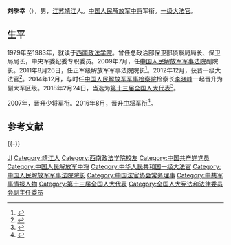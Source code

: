 {{Infobox Officeholder
|name=刘季幸
|honorific-suffix=中将
|caption=
|office={{Flagicon|PRC}} [[第十三届全国人民代表大会常务委员会|第十三届全国人民代表大会常务委员会]]委员
|term_start=2018年3月
|office1={{Flagicon|PRC}} 第十三届[[全国人民代表大会宪法和法律委员会|全国人民代表大会宪法和法律委员会]]副主任委员
|term_start1=2018年3月
|1blankname1=主任
|1namedata1=[[李飞|李飞]]
|office2={{PLA/logo}} [[中国人民解放军军事法院|中国人民解放军军事法院]]院长
|term_start2=2011年8月
|term_end2=2018年6月
|predecessor2=[[苏勇|苏勇]]
|successor2=[[刘立根|刘立根]]
|birth_date={{Birth year and age|1955|2}}
|death_date=
|death_place=
|nationality={{PRC}}
|native place = [[江苏|江苏]][[靖江|靖江]]
|party={{CPC}}
|relations=
|occupation=[[政治家|政治家]]
|footnotes=
}}
'''刘季幸'''（{{bd|1955年|2月||}}），男，[[江苏|江苏]][[靖江|靖江]]人。[[中国人民解放军中将|中国人民解放军中将]]军衔。[[一级大法官|一级大法官]]。

== 生平 ==
1979年至1983年，就读于[[西南政法学院|西南政法学院]]。曾任总政治部保卫部侦察局局长、保卫局局长，中央军委纪委专职委员。2009年7月，任[[中国人民解放军军事法院|中国人民解放军军事法院]]副院长。2011年8月26日，任正军级解放军军事法院院长<ref>{{cite news|title=为全面推进依法治国提供有力司法保障|url=http://www.chinacourt.org/article/detail/2014/10/id/1467994.shtml|accessdate=2014-12-05|newspaper=中国法院网|archive-date=2016-10-05|archive-url=https://web.archive.org/web/20161005132230/http://www.chinacourt.org/article/detail/2014/10/id/1467994.shtml|dead-url=no}}</ref>。2012年12月，获晋一级大法官<ref>{{Cite web |url=http://esb.sxdaily.com.cn/shtml/sxrb/20121027/182806.shtml |title=刘季幸到武警陕西省总队检查调研 |access-date=2013-04-23 |archive-url=https://web.archive.org/web/20141213052218/http://esb.sxdaily.com.cn/shtml/sxrb/20121027/182806.shtml |archive-date=2014-12-13 |dead-url=yes }}</ref>。2014年12月，与时任[[中国人民解放军军事检察院|中国人民解放军军事检察院]]检察长[[李晓峰_(解放军)|李晓峰]]一起晋升为副大军区级。2018年2月24日，当选为[[第十三届全国人大代表|第十三届全国人大代表]]<ref>{{Cite web|title=（受权发布）中华人民共和国第十三届全国人民代表大会代表名单-中新网|url=http://www.chinanews.com/gn/2018/02-25/8453959.shtml|accessdate=2021-02-13|work=中新网|archive-date=2018-02-27|archive-url=https://web.archive.org/web/20180227031724/http://www.chinanews.com/gn/2018/02-25/8453959.shtml}}</ref>。

2007年，晋升少将军衔。2016年8月，晋升[[中国人民解放军中将|中将]]军衔<ref>{{cite web|accessdate=2016-10-04|url=http://china.caixin.com/2016-09-28/100992670.html|title=军事法院院长刘季幸晋升中将|publisher=财新网|archive-date=2019-02-25|archive-url=https://web.archive.org/web/20190225234537/http://china.caixin.com/2016-09-28/100992670.html|dead-url=no}}</ref>。

== 参考文献 ==
{{reflist}}

{{-}}
{{start box}}
{{s-mil|pla}}
{{s-before|[[苏勇|苏勇]]<sub>少将</sub>}}
{{s-title|[[中国人民解放军军事法院|中国人民解放军军事法院]]院长|2011年8月26日-2018年6月22日}} 
{{s-after|[[刘立根|刘立根]]}}
{{end box}}

{{Navboxes 
| title  = 刘季幸在[[中国法官协会|中国法官协会]]的职务
| list1  =
{{中国法官协会第五届理事会}}
}}

{{Authority control}}

{{DEFAULTSORT:Liu刘}}
[[Category:刘姓|JI]]
[[Category:靖江人|Category:靖江人]]
[[Category:西南政法学院校友|Category:西南政法学院校友]]
[[Category:中国共产党党员|Category:中国共产党党员]]
[[Category:中国人民解放军中将|Category:中国人民解放军中将]]
[[Category:中华人民共和国一级大法官|Category:中华人民共和国一级大法官]]
[[Category:中国人民解放军军事法院院长|Category:中国人民解放军军事法院院长]]
[[Category:中国法官协会常务理事|Category:中国法官协会常务理事]]
[[Category:中共军事情报人物|Category:中共军事情报人物]]
[[Category:第十三届全国人大代表|Category:第十三届全国人大代表]]
[[Category:全国人大宪法和法律委员会副主任委员|Category:全国人大宪法和法律委员会副主任委员]]